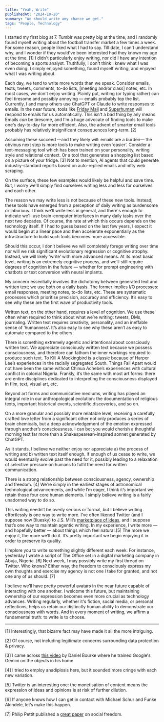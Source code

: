 ```yaml
---
title: "Yeah, Write"
publishedAt: "2024-10-20"
summary: "We should write any chance we get."
tags: "People, Technology"
---
```


I started my first blog at 7. Tumblr was pretty big at the time, and I randomly found myself writing about the football transfer market a few times a week. For some reason, people liked what I had to say. Till date, I can't understand why, and I wonder if they would've been interested had they known my age at the time. \[1\] I didn't particularly enjoy writing, nor did I have any intention of becoming a sports analyst. Truthfully, I don't think I knew what I was even doing. I simply enjoyed something, found myself writing, and enjoyed what I was writing about. 

Each day, we tend to write more words than we speak. Consider emails, texts, tweets, comments, to-do lists, \[meeting and/or class\] notes, etc. In most cases, we don't enjoy writing. Plainly put, writing (or typing rather) can feel tiresome and possibly annoying — emails probably top the list. Currently, I and many others use ChatGPT or Claude to write responses to emails. In the near future, tools like [Friday Mail](https://www.fridaymail.ai/) and [Superhuman](https://www.superhuman.com/) will respond to emails for us automatically. This isn't a bad thing by any means. Emails _can_ be tiresome, and I'm a huge advocate of finding tools to make one's day-to-day far more efficient. Also, the advent of smarter email tools probably has relatively insignificant consequences long-term. \[2\]

Assuming these succeed —and they likely will: emails are a burden— the obvious next step is more tools to make writing even ‘easier’. Consider a text-messaging tool which has been trained on your personality, writing style and relational context. Or a tool that generates a shopping list based on a picture of your fridge. \[3\] Not to mention, AI agents that could generate industry-standard reports based on auto-replied emails and nifty web scraping.

On the surface, these few examples would likely be helpful and save time. But, I worry we'll simply find ourselves writing less and less for ourselves and each other.

The reason we may write less is not because of these new tools. Instead, these tools have emerged from a perception of daily writing as burdensome or laborious. I think we'll write less in general, and there's enough to indicate we'll use brain-computer interfaces in many daily tasks over the next two decades. Of course, the rate at which this occurs depends on the technology itself. If I had to guess based on the last few years, I expect it would begin at a linear pace and then accelerate exponentially as the infrastructure to build such tools becomes more accessible.

Should this occur, I don’t believe we will completely forego writing over time nor will we risk significant evolutionary regression or cognitive atrophy. Instead, we will likely ‘write’ with more advanced means. At its most basic level, writing is an extremely cognitive process, and we’ll still require degrees of cognition in the future — whether for prompt engineering with chatbots or text conversion with neural implants. 

My concern essentially involves the dichotomy between generated text and written text; we use both on a daily basis. The former implies I/O processes: email responses, meeting notes, to-do lists, etc. These are systematic processes which prioritise precision, accuracy and efficiency. It’s easy to see why these are the first wave of productivity tools. 

Written text, on the other hand, requires a level of cognition. We use these often when required to think about what we’re writing: tweets, DMs, journaling. Written text requires creativity, personality, and an ineffable sense of ‘humanness’. It’s also easy to see why these aren’t as easy to automate compared to the others.

There is something extremely agentic and intentional about consciously written text. We appreciate consciously written text because we possess consciousness, and therefore can fathom the inner workings required to produce such text. To Kill A Mockingbird is a classic because of Harper Lee’s experiences in the racially segregated South. Things Fall Apart would not have been the same without Chinua Achebe’s experiences with cultural conflict in colonial Nigeria. Frankly, it’s the same with most art forms: there are entire disciplines dedicated to interpreting the consciousness displayed in film, text, visual art, etc.

Beyond art forms and communicative mediums, writing has played an integral role in our anthropological evolution: the documentation of religious texts, important historical events, scientific discoveries, and so on. 

On a more granular and possibly more relatable level, receiving a carefully crafted love letter from a significant other not only produces a series of brain chemicals, but a deep acknowledgement of the emotion expressed through another’s consciousness. I can bet you would cherish a thoughtful morning text far more than a Shakespearean-inspired sonnet generated by ChatGPT.

As it stands, I believe we neither enjoy nor appreciate a) the process of writing and b) written text itself enough. If enough of us cease to write, we would eventually evolve past the need for it, possibly leading to a relaxation of selective pressure on humans to fulfil the need for written communication.

There is a strong relationship between consciousness, agency, ownership and freedom. \[4\] We’re simply in the earliest stages of astronomical technological advancements, and while I’m eager, I think it’s important we retain those four core human elements. I simply believe writing is a fairly unadorned way to do so. 

This writing needn’t be overly serious or formal, but I believe writing effortlessly is one way to write more. I’ve often likened Twitter (and I suppose now Bluesky) to J.S. Mill’s [marketplace of ideas](https://www.jstor.org/stable/23559183), and I suppose that’s one way to maintain agentic writing. In my experience, I write more — and hopefully better — about things which feel natural.\[5\] The more we enjoy it, the more we’ll do it. It’s pretty important we begin enjoying it in order to preserve its quality.

I implore you to write something slightly different each week. For instance, yesterday I wrote a script of The Office set in a digital marketing company in Abuja, Nigeria. \[6\] Next week, I may possibly write my first thread on Twitter. Who knows? Either way, the freedom to consciously express my own thoughts and exercise my agency is not one I take for granted, and not one any of us should. \[7\] 

I believe we’ll have pretty powerful avatars in the near future capable of interacting with one another. I welcome this future, but maintaining ownership of our expression becomes even more crucial as technology advances. Writing regularly, whether it's fiction, social media, or personal reflections, helps us retain our distinctly human ability to demonstrate our consciousness with words. And in every moment of writing, we affirm a fundamental truth: to write is to choose.

---

\[1\] Interestingly, that bizarre fact may have made it all the more intriguing. 

\[2\] Of course, not including legitimate concerns surrounding data protection & privacy. 

\[3\] I came across [this video](https://x.com/mrdbourke/status/1863870479167279486?s=42) by Daniel Bourke where he trained Google's Gemini on the objects in his home. 

\[4\] I tried to employ anadiplosis here, but it sounded more cringe with each new variation. 

\[5\] Twitter is an interesting one: the monetisation of content means the expression of ideas and opinions is at risk of further dilution. 

\[6\] If anyone knows how I can get in contact with Michael Schur and Funke Akindele, let’s make this happen. 

\[7\] Philip Pettit published a [great paper](https://www.princeton.edu/~ppettit/papers/Agency-Freedom_JournalofTheoretical%20Politics_2003.pdf) on social freedom.

